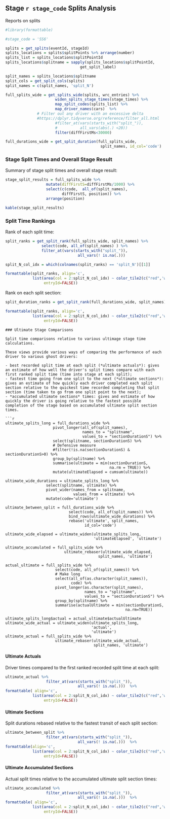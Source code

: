 ## Stage `r stage_code` Splits Analysis

Reports on splits

```r
#library(formattable)

#stage_code = 'SS6'

splits = get_splits(eventId, stageId)
splits_locations = splits$splitPoints %>% arrange(number)
splits_list = splits_locations$splitPointId
splits_locations$splitname = sapply(splits_locations$splitPointId,
                                 get_split_label)

split_names = splits_locations$splitname
split_cols = get_split_cols(splits)
split_names = c(split_names, 'split_N')
```


```r
full_splits_wide = get_splits_wide(splits, wrc_entries) %>%
                      widen_splits_stage_times(stage_times) %>%
                      map_split_codes(splits_list) %>% 
                      map_driver_names(cars)  %>%
              # Filter out any driver with an excessive delta
              #https://dplyr.tidyverse.org/reference/filter_all.html
                      #filter_at(vars(starts_with("split_")),
                      #          all_vars(abs(.) <20))
                      filter(diffFirstMs<30000)
```

```r
full_durations_wide = get_split_duration(full_splits_wide,
                                          split_names, id_col='code')
```

### Stage Split Times and Overall Stage Result

Summary of stage split times and overall stage result:

```r
stage_split_results = full_splits_wide %>% 
                  mutate(diffFirstS=diffFirstMs/1000) %>% 
                  select(c(code,  all_of(split_names),
                         diffFirstS, position)) %>% 
                  arrange(position)

kable(stage_split_results)
```


### Split Time Rankings

Rank of each split time:

```r
split_ranks = get_split_rank(full_splits_wide, split_names) %>%
                select(code, all_of(split_names) ) %>%
                filter_at(vars(starts_with("split_")),
                                all_vars(! is.na(.)))

split_N_col_idx = which(colnames(split_ranks) == 'split_N')[[1]]

formattable(split_ranks, align='c',
            list(area(col = 2:split_N_col_idx) ~ color_tile2(c("red",'white', "forestgreen")),
                 entryId=FALSE))
```

Rank on each split section:

```r
split_duration_ranks = get_split_rank(full_durations_wide, split_names)

formattable(split_ranks, align='c',
            list(area(col = 2:split_N_col_idx) ~ color_tile2(c("red",'white', "forestgreen")),
                 entryId=FALSE))
```

```t
### Ultimate Stage Comparisons

Split time comparisons relative to various ultimage stage time calculations.

These views provide various ways of comparing the performance of each driver to various ghost drivers:

- best recorded split time at each split (*ultimate actuals*): gives an estimate of how well the driver's split times compare with each first ranked split time (time into stage at each split);
- fastest time going from one split to the next (*ultimate sections*): gives an estimate of how quickly each driver completed each split section relative to the quickest time recorded completing that split section (time taken to go from one split point to the next);
- *accumulated ultimate sections* times: gives and estimate of how quickly the driver is going relative to the fastest possible completion of the stage based on accumulated ultimate split section times.

```r
ultimate_splits_long = full_durations_wide %>%
                     pivot_longer(all_of(split_names),
                                  names_to = "splitname",
                                  values_to = "sectionDurationS") %>%
                     select(splitname, sectionDurationS) %>%
                     # Defensive measure
                     #filter(!is.na(sectionDurationS) & sectionDurationS>0) %>%
                     group_by(splitname) %>% 
                     summarise(ultimate = min(sectionDurationS,
                                              na.rm = TRUE)) %>%
                     mutate(ultimateElapsed = cumsum(ultimate))

ultimate_wide_durations = ultimate_splits_long %>% 
                  select(splitname, ultimate) %>%
                  pivot_wider(names_from = splitname,
                              values_from = ultimate) %>%
                  mutate(code='ultimate')

ultimate_between_split = full_durations_wide %>%
                            select(code, all_of(split_names)) %>% 
                            bind_rows(ultimate_wide_durations) %>%
                            rebase('ultimate', split_names,
                                   id_col='code')

ultimate_wide_elapsed = ultimate_widen(ultimate_splits_long,
                                       'ultimateElapsed', 'ultimate')

ultimate_accumulated = full_splits_wide %>% 
                          ultimate_rebaser(ultimate_wide_elapsed,
                                         split_names, 'ultimate')

actual_ultimate = full_splits_wide %>% 
                      select(code, all_of(split_names)) %>% 
                      # Make long
                      select(all_of(as.character(split_names)),
                             code) %>%
                      pivot_longer(as.character(split_names),
                                   names_to = "splitname",
                                   values_to = "sectionDurationS") %>%
                      group_by(splitname) %>%
                      summarise(actualUltimate = min(sectionDurationS,
                                                     na.rm=TRUE))

ultimate_splits_long$actual = actual_ultimate$actualUltimate
ultimate_wide_actual = ultimate_widen(ultimate_splits_long,
                                      'actual',
                                      'ultimate')
ultimate_actual = full_splits_wide %>% 
                      ultimate_rebaser(ultimate_wide_actual,
                                       split_names, 'ultimate')

```

#### Ultimate Actuals

Driver times compared to the first ranked recorded split time at each split:

```r
ultimate_actual %>%
                  filter_at(vars(starts_with("split_")),
                                all_vars(! is.na(.)))  %>%
formattable( align='c',
            list(area(col = 2:split_N_col_idx) ~ color_tile2(c("red",'white', "forestgreen")),
                 entryId=FALSE))
```


#### Ultimate Sections

Split durations rebased relative to the fastest transit of each split section:

```r
ultimate_between_split %>%
                  filter_at(vars(starts_with("split_")),
                                all_vars(! is.na(.)))  %>%
formattable(align='c',
            list(area(col = 2:split_N_col_idx) ~ color_tile2(c("red",'white',"forestgreen")),
                 entryId=FALSE))
```


#### Ultimate Accumulated Sections

Actual split times relative to the accumulated ultimate split section times:

```r
ultimate_accumulated %>%
                  filter_at(vars(starts_with("split_")),
                                all_vars(! is.na(.)))  %>%
formattable( align='c',
            list(area(col = 2:split_N_col_idx) ~ color_tile2(c("red",'white', "forestgreen")),
                 entryId=FALSE))
```




